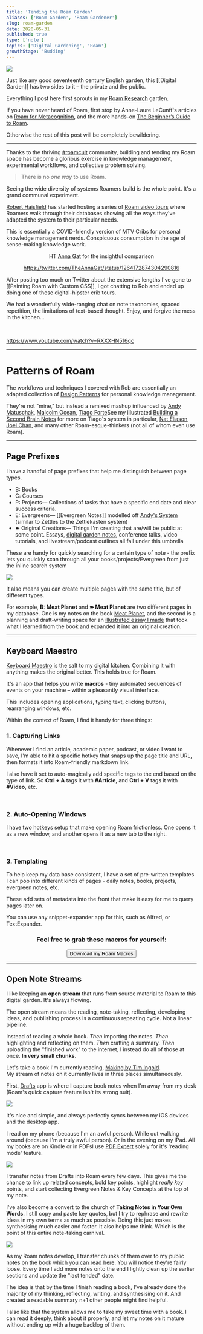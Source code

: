 ```yaml
---
title: 'Tending the Roam Garden'
aliases: ['Roam Garden', 'Roam Gardener']
slug: roam-garden
date: 2020-05-31
published: true
type: ['note']
topics: ['Digital Gardening', 'Roam']
growthStage: 'Budding'
---
```


<Image src="https://res.cloudinary.com/dg3gyk0gu/image/upload/c_scale,w_580/v1590361285/maggieappleton.com/notes/garden-history/garden-sm-2.png" />

Just like any good seventeenth century English garden, this [[Digital Garden]] has two sides to it – the private and the public.

</IntroParagraph>

Everything I post here first sprouts in my [Roam Research](https://roamresearch.com) garden. 

<ImageFrame alt="A screen capture of my system in Roam" src="https://res.cloudinary.com/dg3gyk0gu/image/upload/c_scale,w_1720/v1590188713/maggieappleton.com/notes/roam_theme_maggie.png" />

If you have never heard of Roam, first stop by Anne-Laure LeCunff's articles on <a href="https://nesslabs.com/roam-research">Roam for Metacognition</a>, and the more hands-on <a href="https://nesslabs.com/roam-research-beginner-guide">The Beginner’s Guide to Roam</a>.
 
Otherwise the rest of this post will be completely bewildering.

---

Thanks to the thriving <a href="https://twitter.com/hashtag/roamcult">#roamcult</a> community, building and tending my Roam space has become a glorious exercise in knowledge management, experimental workflows, and collective problem solving. 

> There is no *one way* to use Roam. 

Seeing the wide diversity of systems Roamers build is the whole point. It's a grand communal experiment.

<p><a href="https://www.influenceinsights.io/">Robert Haisfield</a> has started hosting a series of <a href="https://www.youtube.com/channel/UCWA6aNcUjK2w0Z_-0UURq_g/videos">Roam video tours</a> where Roamers walk through their databases showing all the ways they've adapted the system to their particular needs.</p>

<p>This is essentially a COVID-friendly version of MTV Cribs for personal knowledge management nerds. Conspicuous consumption in the age of sense-making knowledge work.</p>

<Center>

<Subtext>

HT <a href="https://twitter.com/TheAnnaGat">Anna Gat</a> for the insightful comparison

</Subtext>

https://twitter.com/TheAnnaGat/status/1264172874304290816

</Center>

After posting too much on Twitter about the extensive lengths I've gone to [[Painting Roam with Custom CSS]], I got chatting to Rob and ended up doing one of these digital-hipster crib tours.

<p>We had a wonderfully wide-ranging chat on note taxonomies, spaced repetition, the limitations of text-based thought. Enjoy, and forgive the mess in the kitchen...</p>

<br />

<p>

https://www.youtube.com/watch?v=RXXXHN516qc

</p>

---

<h1>Patterns of Roam</h1>

<p>The workflows and techniques I covered with Rob are essentially an adapted collection of <a href="https://en.wikipedia.org/wiki/Design_pattern">Design Patterns</a> for personal knowledge management.</p>

<p>They're not "mine," but instead a remixed mashup influenced by <a href="https://andymatuschak.com">Andy Matuschak</a>, <a href="https://malcolmocean.com/">Malcolm Ocean</a>, <a href="https://fortelabs.co/">Tiago Forte</a><Footnote idName={1}>See my illustrated <a href="/basb">Building a Second Brain Notes</a> for more on Tiago's system in particular</Footnote>, <a href="https://learn.nateliason.com/">Nat Eliason</a>, <a href="http://joelchan.me/">Joel Chan</a>, and many other Roam-esque-thinkers  
(not all of whom even use Roam).</p>

---

## Page Prefixes

I have a handful of page prefixes that help me distinguish between page types.

- B: Books
- C: Courses
- P: Projects–– Collections of tasks that have a specific end date and clear success criteria.
- E: Evergreens–– [[Evergreen Notes]] modelled off <a href="https://notes.andymatuschak.org/Evergreen_notes">Andy's System</a> (similar to Zettles to the Zettlekasten system)
- ➽ Original Creations–– Things I'm creating that are/will be public at some point. Essays, <a href="/garden">digital garden notes</a>, conference talks, video tutorials, and livestream/podcast outlines all fall under this umbrella

These are handy for quickly searching for a certain type of note - the prefix lets you quickly scan through all your books/projects/Evergreen from just the inline search system

<Image src="https://res.cloudinary.com/dg3gyk0gu/image/upload/v1590796137/maggieappleton.com/notes/roam-garden/inlinesearch.png" />

<p>It also means you can create multiple pages with the same title, but of different types.</p>


<p>
For example, <b>B: Meat Planet</b> and <b>➽ Meat Planet</b> are two different pages in my database. One is my notes on the book <a href="https://www.ucpress.edu/book/9780520295537/meat-planet">Meat Planet</a>, and the second is a planning and draft-writing space for an <a href="/meat-planet">illustrated essay I made</a> that took what I learned from the book and expanded it into an original creation.
</p>

---

## Keyboard Maestro

<p><a href="https://www.keyboardmaestro.com/main/">Keyboard Maestro</a> is the salt to my digital kitchen. Combining it with anything makes the original better.  This holds true for Roam.  

It's an app that helps you write <b>macros</b> - tiny automated sequences of events on your machine – within a pleasantly visual interface.</p>

<ImageFrame src="https://res.cloudinary.com/dg3gyk0gu/image/upload/v1590954520/maggieappleton.com/notes/roam-garden/keyboardmaestro.png" />

This includes opening applications, typing text, clicking buttons, rearranging windows, etc.

Within the context of Roam, I find it handy for three things:

### 1. Capturing Links

Whenever I find an article, academic paper, podcast, or video I want to save, I'm able to hit a specific hotkey that snaps up the page title and URL, then formats it into Roam-friendly markdown link.

<ImageFrame src="https://res.cloudinary.com/dg3gyk0gu/image/upload/v1590959288/maggieappleton.com/notes/roam-garden/linkcapture.gif" />

I also have it set to auto-magically add specific tags to the end based on the type of link. So **Ctrl + A** tags it with **#Article**, and **Ctrl + V** tags it with **#Video**, etc.

<br />

### 2. Auto-Opening Windows

I have two hotkeys setup that make opening Roam frictionless. One opens it as a new window, and another opens it as a new tab to the right.

<ImageFrame src="https://res.cloudinary.com/dg3gyk0gu/image/upload/v1590958542/maggieappleton.com/notes/roam-garden/quickopen.gif" />

<br />

### 3. Templating

To help keep my data base consistent, I have a set of pre-written templates I can pop into different kinds of pages - daily notes, books, projects, evergreen notes, etc.

These add sets of metadata into the front that make it easy for me to query pages later on.

<ImageFrame src="https://res.cloudinary.com/dg3gyk0gu/image/upload/v1590959251/maggieappleton.com/notes/roam-garden/templates.gif" />

You can use any snippet-expander app for this, such as Alfred, or TextExpander.

<Center style={{marginTop: '3em'}}>

### Feel free to grab these macros for yourself:

<p><a noTip href="https://www.dropbox.com/s/iyx4jhs7vtdlt40/Maggie%27s%20Roam%20Macros.kmmacros?dl=0"><button style={{marginTop: '1em'}}>Download my Roam Macros</button> </a></p>

</Center>

---

<!-- 
## Note Taxonomy

Here's a big picture map of my taxonomical landscape.
 -->

## Open Note Streams

I like keeping an **open stream** that runs from source material to Roam to this digital garden. It's always flowing.

The open stream means the reading, note-taking, reflecting, developing ideas, and publishing process is a continuous repeating cycle. Not a linear pipeline.

Instead of reading a whole book. *Then* importing the notes. *Then* highlighting and reflecting on them. *Then* crafting a summary. *Then* uploading the "finished work" to the internet, I instead do all of those at once.  __In very small chunks.__

<p>Let's take a book I'm currently reading, <a href="/making-anthropology">Making by Tim Ingold</a>.<br /> My stream of notes on it currently lives in three places simultaneously.</p>

First, <a href="https://getdrafts.com/">Drafts</a> app is where I capture book notes when I'm away from my desk (Roam's quick capture feature isn't its strong suit).

<Image src="https://res.cloudinary.com/dg3gyk0gu/image/upload/v1590778121/maggieappleton.com/notes/roam-garden/bookflow_1.png" />

It's nice and simple, and always perfectly syncs between my iOS devices and the desktop app.

I read on my phone (because I'm an awful person). While out walking around (because I'm a truly awful person). Or in the evening on my iPad. All my books are on Kindle or in PDFs<Footnote idName={2}>I use <a href="https://pdfexpert.com/">PDF Expert</a> solely for it's 'reading mode' feature.</Footnote>

<Arrow />

<Image src="https://res.cloudinary.com/dg3gyk0gu/image/upload/v1590778119/maggieappleton.com/notes/roam-garden/bookflow_2.png" />

I transfer notes from Drafts into Roam every few days. This gives me the chance to link up related concepts, bold key points, highlight _really key_  points, and start collecting Evergreen Notes & Key Concepts at the top of my note.

I've also become a convert to the church of __Taking Notes in Your Own Words__.  I still copy and paste key quotes, but I try to rephrase and rewrite ideas in my own terms as much as possible. Doing this just makes synthesising much easier and faster. It also helps me think. Which is the point of this entire note-taking carnival.

<Arrow />

<Image src="https://res.cloudinary.com/dg3gyk0gu/image/upload/v1590778119/maggieappleton.com/notes/roam-garden/bookflow_3.png" />

As my Roam notes develop, I transfer chunks of them over to my public notes on the book <a href="/making-anthropology">which you can read here</a>. You will notice they're fairly loose. Every time I add more notes onto the end I lightly clean up the earlier sections and update the "last tended" date.

The idea is that by the time I finish reading a book, I've already done the majority of my thinking, reflecting, writing, and synthesising on it. And created a readable summary n+1 other people might find helpful.

<p>I also like that the system allows me to take my sweet time with a book. I can read it deeply, think about it properly, and let my notes on it mature without ending up with a huge backlog of them.</p>

<!-- 
### Growing Evergreen



### Spaced Repetition Seedlings


### Writing Inboxes from Twitter to Talks
 -->


<!-- 

<Image src="https://res.cloudinary.com/dg3gyk0gu/image/upload/v1590361285/maggieappleton.com/digital-gardening-theory/garden-main.png" />


<Image src="https://res.cloudinary.com/dg3gyk0gu/image/upload/v1590361284/maggieappleton.com/digital-gardening-theory/garden-sm-1.png" />

 -->